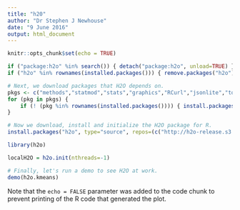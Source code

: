```yaml
---
title: "h20"
author: "Dr Stephen J Newhouse"
date: "9 June 2016"
output: html_document
---
```


```r
knitr::opts_chunk$set(echo = TRUE)
```


```r
if ("package:h2o" %in% search()) { detach("package:h2o", unload=TRUE) }
if ("h2o" %in% rownames(installed.packages())) { remove.packages("h2o") }

# Next, we download packages that H2O depends on.
pkgs <- c("methods","statmod","stats","graphics","RCurl","jsonlite","tools","utils")
for (pkg in pkgs) {
    if (! (pkg %in% rownames(installed.packages()))) { install.packages(pkg) }
}

# Now we download, install and initialize the H2O package for R.
install.packages("h2o", type="source", repos=(c("http://h2o-release.s3.amazonaws.com/h2o/rel-turchin/8/R")))

library(h2o)

localH2O = h2o.init(nthreads=-1)

# Finally, let's run a demo to see H2O at work.
demo(h2o.kmeans)

```

Note that the `echo = FALSE` parameter was added to the code chunk to prevent printing of the R code that generated the plot.

